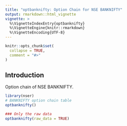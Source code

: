 ---
title: "optbanknifty: Option Chain for NSE BANKNIFTY"
output: rmarkdown::html_vignette
vignette: >
  %\VignetteIndexEntry{optbanknifty}
  %\VignetteEngine{knitr::rmarkdown}
  %\VignetteEncoding{UTF-8}
---

```{r, include = FALSE}
knitr::opts_chunk$set(
  collapse = TRUE,
  comment = "#>"
)
```

## Introduction 

Option chain of NSE BANKNIFTY. 


``` r
library(nser)
# BANKNIFTY option chain table
optbanknifty()

### Only the raw data
optbanknifty(raw_data = TRUE)
```
